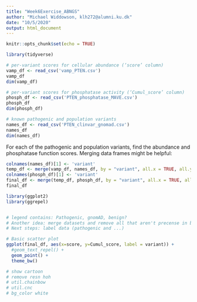```yaml
---
title: "Week6Exercise_ABNGS"
author: "Michael Widdowson, klh272@alumni.ku.dk"
date: "10/5/2020"
output: html_document
---
```


```r
knitr::opts_chunk$set(echo = TRUE)
```

```r
library(tidyverse)
```

```r
# per-variant scores for cellular abundance (‘score’ column)
vamp_df <- read_csv('vamp_PTEN.csv')
vamp_df
dim(vamp_df)

# per-variant scores for phosphatase activity (‘Cumul_score’ column)
phosph_df <- read_csv('PTEN_phosphatase_MAVE.csv')
phosph_df
dim(phosph_df)

# known pathogenic and population variants
names_df <- read_csv('PTEN_clinvar_gnomad.csv')
names_df
dim(names_df)
```

For each of the pathogenic and population variants, find the abundance and
phosphatase function scores. Merging data frames might be helpful:

```r
colnames(names_df)[1] <- 'variant'
temp_df <- merge(vamp_df, names_df, by = "variant", all.x = TRUE, all.y = TRUE) 
colnames(phosph_df)[1] <- 'variant'
final_df <- merge(temp_df, phosph_df, by = "variant", all.x = TRUE, all.y = TRUE) 
final_df
```

```r
library(ggplot2)
library(ggrepel)


# legend contains: Pathogenic, gnomAD, benign?
# Another idea: merge datasets and remove all that aren't precense in both
# Next steps: label data (pathogenic and ...)

# Basic scatter plot
ggplot(final_df, aes(x=score, y=Cumul_score, label = variant)) + 
  #geom_text_repel() +
  geom_point() +
  theme_bw()

# show cartoon
# remove resn hoh
# util.chainbow
# util.cnc
# bg_color white
```

